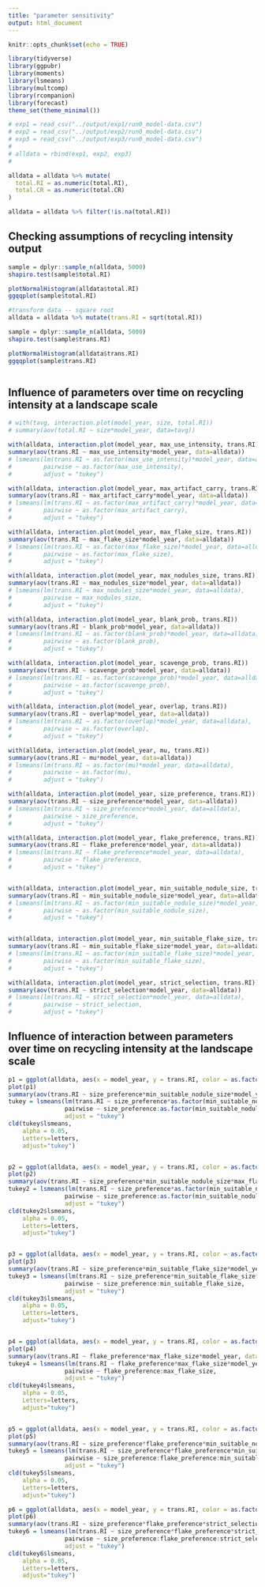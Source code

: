 ```yaml
---
title: "parameter sensitivity"
output: html_document
---
```


```r
knitr::opts_chunk$set(echo = TRUE)

library(tidyverse)
library(ggpubr)
library(moments)
library(lsmeans)
library(multcomp)
library(rcompanion)
library(forecast)
theme_set(theme_minimal())

# exp1 = read_csv("../output/exp1/run0_model-data.csv")
# exp2 = read_csv("../output/exp2/run0_model-data.csv")
# exp3 = read_csv("../output/exp3/run0_model-data.csv")
# 
# alldata = rbind(exp1, exp2, exp3)
# 

alldata = alldata %>% mutate(
  total.RI = as.numeric(total.RI),
  total.CR = as.numeric(total.CR)
)

alldata = alldata %>% filter(!is.na(total.RI))

```

## Checking assumptions of recycling intensity output
```r

sample = dplyr::sample_n(alldata, 5000)
shapiro.test(sample$total.RI)

plotNormalHistogram(alldata$total.RI)
ggqqplot(sample$total.RI)

#transform data -- square root
alldata = alldata %>% mutate(trans.RI = sqrt(total.RI))

sample = dplyr::sample_n(alldata, 5000)
shapiro.test(sample$trans.RI)

plotNormalHistogram(alldata$trans.RI)
ggqqplot(sample$trans.RI)



```



## Influence of parameters over time on recycling intensity at a landscape scale

```r

# with(tavg, interaction.plot(model_year, size, total.RI))
# summary(aov(total.RI ~ size*model_year, data=tavg))

with(alldata, interaction.plot(model_year, max_use_intensity, trans.RI))
summary(aov(trans.RI ~ max_use_intensity*model_year, data=alldata))
# lsmeans(lm(trans.RI ~ as.factor(max_use_intensity)*model_year, data=alldata), 
#         pairwise ~ as.factor(max_use_intensity), 
#         adjust = "tukey")

with(alldata, interaction.plot(model_year, max_artifact_carry, trans.RI))
summary(aov(trans.RI ~ max_artifact_carry*model_year, data=alldata))
# lsmeans(lm(trans.RI ~ as.factor(max_artifact_carry)*model_year, data=alldata), 
#         pairwise ~ as.factor(max_artifact_carry), 
#         adjust = "tukey")

with(alldata, interaction.plot(model_year, max_flake_size, trans.RI))
summary(aov(trans.RI ~ max_flake_size*model_year, data=alldata))
# lsmeans(lm(trans.RI ~ as.factor(max_flake_size)*model_year, data=alldata), 
#         pairwise ~ as.factor(max_flake_size), 
#         adjust = "tukey")

with(alldata, interaction.plot(model_year, max_nodules_size, trans.RI))
summary(aov(trans.RI ~ max_nodules_size*model_year, data=alldata))
# lsmeans(lm(trans.RI ~ max_nodules_size*model_year, data=alldata), 
#         pairwise ~ max_nodules_size, 
#         adjust = "tukey")

with(alldata, interaction.plot(model_year, blank_prob, trans.RI))
summary(aov(trans.RI ~ blank_prob*model_year, data=alldata))
# lsmeans(lm(trans.RI ~ as.factor(blank_prob)*model_year, data=alldata), 
#         pairwise ~ as.factor(blank_prob), 
#         adjust = "tukey")

with(alldata, interaction.plot(model_year, scavenge_prob, trans.RI))
summary(aov(trans.RI ~ scavenge_prob*model_year, data=alldata))
# lsmeans(lm(trans.RI ~ as.factor(scavenge_prob)*model_year, data=alldata), 
#         pairwise ~ as.factor(scavenge_prob), 
#         adjust = "tukey")

with(alldata, interaction.plot(model_year, overlap, trans.RI)) 
summary(aov(trans.RI ~ overlap*model_year, data=alldata))
# lsmeans(lm(trans.RI ~ as.factor(overlap)*model_year, data=alldata), 
#         pairwise ~ as.factor(overlap), 
#         adjust = "tukey")

with(alldata, interaction.plot(model_year, mu, trans.RI))
summary(aov(trans.RI ~ mu*model_year, data=alldata))
# lsmeans(lm(trans.RI ~ as.factor(mu)*model_year, data=alldata), 
#         pairwise ~ as.factor(mu), 
#         adjust = "tukey")

with(alldata, interaction.plot(model_year, size_preference, trans.RI))
summary(aov(trans.RI ~ size_preference*model_year, data=alldata))
# lsmeans(lm(trans.RI ~ size_preference*model_year, data=alldata), 
#         pairwise ~ size_preference, 
#         adjust = "tukey")

with(alldata, interaction.plot(model_year, flake_preference, trans.RI))
summary(aov(trans.RI ~ flake_preference*model_year, data=alldata))
# lsmeans(lm(trans.RI ~ flake_preference*model_year, data=alldata), 
#         pairwise ~ flake_preference, 
#         adjust = "tukey")


with(alldata, interaction.plot(model_year, min_suitable_nodule_size, trans.RI))
summary(aov(trans.RI ~ min_suitable_nodule_size*model_year, data=alldata))
# lsmeans(lm(trans.RI ~ as.factor(min_suitable_nodule_size)*model_year, data=alldata), 
#         pairwise ~ as.factor(min_suitable_nodule_size), 
#         adjust = "tukey")


with(alldata, interaction.plot(model_year, min_suitable_flake_size, trans.RI))
summary(aov(trans.RI ~ min_suitable_flake_size*model_year, data=alldata))
# lsmeans(lm(trans.RI ~ as.factor(min_suitable_flake_size)*model_year, data=alldata), 
#         pairwise ~ as.factor(min_suitable_flake_size), 
#         adjust = "tukey")

with(alldata, interaction.plot(model_year, strict_selection, trans.RI))
summary(aov(trans.RI ~ strict_selection*model_year, data=alldata))
# lsmeans(lm(trans.RI ~ strict_selection*model_year, data=alldata), 
#         pairwise ~ strict_selection, 
#         adjust = "tukey")

```

## Influence of interaction between parameters over time on recycling intensity at the landscape scale
```r


p1 = ggplot(alldata, aes(x = model_year, y = trans.RI, color = as.factor(min_suitable_nodule_size))) + facet_grid(~size_preference, labeller=label_both) + geom_smooth(se=F)
plot(p1)
summary(aov(trans.RI ~ size_preference*min_suitable_nodule_size*model_year, data=alldata))
tukey = lsmeans(lm(trans.RI ~ size_preference*as.factor(min_suitable_nodule_size)*model_year, data=alldata), 
                pairwise ~ size_preference:as.factor(min_suitable_nodule_size), 
                adjust = "tukey")
cld(tukey$lsmeans, 
    alpha = 0.05, 
    Letters=letters, 
    adjust="tukey")


p2 = ggplot(alldata, aes(x = model_year, y = trans.RI, color = as.factor(min_suitable_nodule_size))) + facet_grid(max_flake_size~size_preference, labeller=label_both) + geom_smooth(se=F)
plot(p2)
summary(aov(trans.RI ~ size_preference*min_suitable_nodule_size*max_flake_size*model_year, data=alldata))
tukey2 = lsmeans(lm(trans.RI ~ size_preference*as.factor(min_suitable_nodule_size)*as.factor(max_flake_size)*model_year, data=alldata), 
                pairwise ~ size_preference:as.factor(min_suitable_nodule_size):as.factor(max_flake_size), 
                adjust = "tukey")
cld(tukey2$lsmeans, 
    alpha = 0.05, 
    Letters=letters, 
    adjust="tukey")


p3 = ggplot(alldata, aes(x = model_year, y = trans.RI, color = as.factor(min_suitable_flake_size))) + facet_grid(~size_preference, labeller=label_both) + geom_smooth(se=F)
plot(p3)
summary(aov(trans.RI ~ size_preference*min_suitable_flake_size*model_year, data=alldata))
tukey3 = lsmeans(lm(trans.RI ~ size_preference*min_suitable_flake_size*model_year, data=alldata), 
                pairwise ~ size_preference:min_suitable_flake_size, 
                adjust = "tukey")
cld(tukey3$lsmeans, 
    alpha = 0.05, 
    Letters=letters, 
    adjust="tukey")


p4 = ggplot(alldata, aes(x = model_year, y = trans.RI, color = as.factor(max_flake_size))) + facet_grid(~flake_preference, labeller=label_both) + geom_smooth(se=F)
plot(p4)
summary(aov(trans.RI ~ flake_preference*max_flake_size*model_year, data=alldata))
tukey4 = lsmeans(lm(trans.RI ~ flake_preference*max_flake_size*model_year, data=alldata), 
                pairwise ~ flake_preference:max_flake_size, 
                adjust = "tukey")
cld(tukey4$lsmeans, 
    alpha = 0.05, 
    Letters=letters, 
    adjust="tukey")


p5 = ggplot(alldata, aes(x = model_year, y = trans.RI, color = as.factor(min_suitable_nodule_size))) + facet_grid(size_preference~flake_preference, labeller=label_both) + geom_smooth(se=F)
plot(p5)
summary(aov(trans.RI ~ size_preference*flake_preference*min_suitable_nodule_size*model_year, data=alldata))
tukey5 = lsmeans(lm(trans.RI ~ size_preference*flake_preference*min_suitable_nodule_size*model_year, data=alldata), 
                pairwise ~ size_preference:flake_preference:min_suitable_nodule_size, 
                adjust = "tukey")
cld(tukey5$lsmeans, 
    alpha = 0.05, 
    Letters=letters, 
    adjust="tukey")

p6 = ggplot(alldata, aes(x = model_year, y = trans.RI, color = as.factor(strict_selection))) + facet_grid(size_preference~flake_preference, labeller=label_both) + geom_smooth(se=F)
plot(p6)
summary(aov(trans.RI ~ size_preference*flake_preference*strict_selection*model_year, data=alldata))
tukey6 = lsmeans(lm(trans.RI ~ size_preference*flake_preference*strict_selection*model_year, data=alldata), 
                pairwise ~ size_preference:flake_preference:strict_selection, 
                adjust = "tukey")
cld(tukey6$lsmeans, 
    alpha = 0.05, 
    Letters=letters, 
    adjust="tukey")

```
